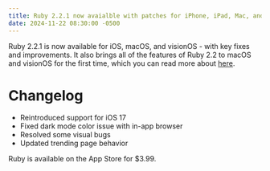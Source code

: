 ```yaml
---
title: Ruby 2.2.1 now avaialble with patches for iPhone, iPad, Mac, and Apple Vision Pro
date: 2024-11-22 08:30:00 -0500
---
```


Ruby 2.2.1 is now available for iOS, macOS, and visionOS - with key fixes and improvements. It also brings all of the features of Ruby 2.2 to macOS and visionOS for the first time, which you can read more about [here](https://rubyapp.co/updates/ruby-2.2-now-available).

# Changelog

- Reintroduced support for iOS 17
- Fixed dark mode color issue with in-app browser
- Resolved some visual bugs
- Updated trending page behavior

Ruby is available on the App Store for $3.99.
